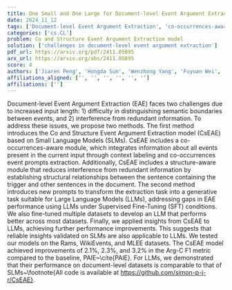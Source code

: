 ```yaml
---
title: One Small and One Large for Document-level Event Argument Extraction
date: 2024_11_12
tags: ['Document-level Event Argument Extraction', 'co-occurrences-aware module', 'Large Language Models', 'Supervised Fine-Tuning', 'performance improvement', 'datasets', 'structure-aware module', 'Small Language Models']
categories: ['cs.CL']
problem: Co and Structure Event Argument Extraction model
solution: ['challenges in document-level event argument extraction']
pdf_url: https://arxiv.org/pdf/2411.05895
arx_url: https://arxiv.org/abs/2411.05895
score: 4
authors: ['Jiaren Peng', 'Hongda Sun', 'Wenzhong Yang', 'Fuyuan Wei', 'Liang He', 'Liejun Wang']
affiliations_aligned: ['', '', '', '', '', '']
affiliations: ['']
---
```



Document-level Event Argument Extraction (EAE) faces two challenges due to increased input length: 1) difficulty in distinguishing semantic boundaries between events, and 2) interference from redundant information. To address these issues, we propose two methods. The first method introduces the Co and Structure Event Argument Extraction model (CsEAE) based on Small Language Models (SLMs). CsEAE includes a co-occurrences-aware module, which integrates information about all events present in the current input through context labeling and co-occurrences event prompts extraction. Additionally, CsEAE includes a structure-aware module that reduces interference from redundant information by establishing structural relationships between the sentence containing the trigger and other sentences in the document. The second method introduces new prompts to transform the extraction task into a generative task suitable for Large Language Models (LLMs), addressing gaps in EAE performance using LLMs under Supervised Fine-Tuning (SFT) conditions. We also fine-tuned multiple datasets to develop an LLM that performs better across most datasets. Finally, we applied insights from CsEAE to LLMs, achieving further performance improvements. This suggests that reliable insights validated on SLMs are also applicable to LLMs. We tested our models on the Rams, WikiEvents, and MLEE datasets. The CsEAE model achieved improvements of 2.1\%, 2.3\%, and 3.2\% in the Arg-C F1 metric compared to the baseline, PAIE~\cite{PAIE}. For LLMs, we demonstrated that their performance on document-level datasets is comparable to that of SLMs~\footnote{All code is available at https://github.com/simon-p-j-r/CsEAE}.